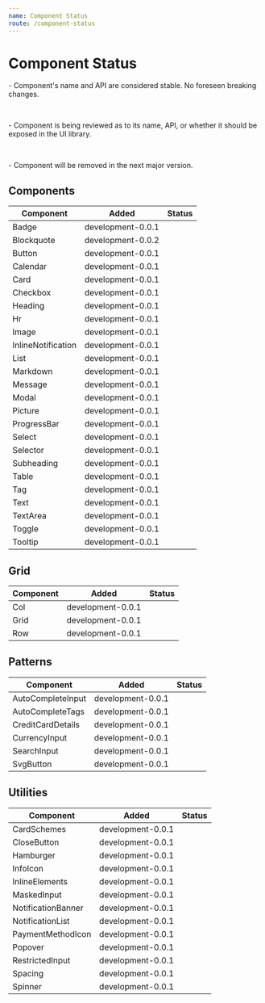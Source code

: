 ```yaml
---
name: Component Status
route: /component-status
---
```



# Component Status

<Stable/> - Component's name and API are considered stable. No foreseen breaking changes.

<br />

<InReview/> - Component is being reviewed as to its name, API, or whether it should be exposed in the UI library.

<br />

<Deprecated/> - Component will be removed in the next major version.

## Components

| Component          | Added             | Status        |
| ------------------ | ----------------- | ------------- |
| Badge              | development-0.0.1 | <Stable/>     |
| Blockquote         | development-0.0.2 | <Stable/>     |
| Button             | development-0.0.1 | <Stable/>     |
| Calendar           | development-0.0.1 | <InReview/>   |
| Card               | development-0.0.1 | <Stable/>     |
| Checkbox           | development-0.0.1 | <Stable/>     |
| Heading            | development-0.0.1 | <Stable/>     |
| Hr                 | development-0.0.1 | <Stable/>     |
| Image              | development-0.0.1 | <Stable/>     |
| InlineNotification | development-0.0.1 | <InReview/>   |
| List               | development-0.0.1 | <Stable/>     |
| Markdown           | development-0.0.1 | <Stable/>     |
| Message            | development-0.0.1 | <InReview/>   |
| Modal              | development-0.0.1 | <Stable/>     |
| Picture            | development-0.0.1 | <Deprecated/> |
| ProgressBar        | development-0.0.1 | <Stable/>     |
| Select             | development-0.0.1 | <Stable/>     |
| Selector           | development-0.0.1 | <Stable/>     |
| Subheading         | development-0.0.1 | <Stable/>     |
| Table              | development-0.0.1 | <Stable/>     |
| Tag                | development-0.0.1 | <Stable/>     |
| Text               | development-0.0.1 | <Stable/>     |
| TextArea           | development-0.0.1 | <Stable/>     |
| Toggle             | development-0.0.1 | <Stable/>     |
| Tooltip            | development-0.0.1 | <InReview/>   |

## Grid

| Component | Added             | Status    |
| --------- | ----------------- | --------- |
| Col       | development-0.0.1 | <Stable/> |
| Grid      | development-0.0.1 | <Stable/> |
| Row       | development-0.0.1 | <Stable/> |

## Patterns

| Component         | Added             | Status      |
| ----------------- | ----------------- | ----------- |
| AutoCompleteInput | development-0.0.1 | <InReview/> |
| AutoCompleteTags  | development-0.0.1 | <InReview/> |
| CreditCardDetails | development-0.0.1 | <InReview/> |
| CurrencyInput     | development-0.0.1 | <InReview/> |
| SearchInput       | development-0.0.1 | <InReview/> |
| SvgButton         | development-0.0.1 | <InReview/> |

## Utilities

| Component          | Added             | Status      |
| ------------------ | ----------------- | ----------- |
| CardSchemes        | development-0.0.1 | <InReview/> |
| CloseButton        | development-0.0.1 | <InReview/> |
| Hamburger          | development-0.0.1 | <InReview/> |
| InfoIcon           | development-0.0.1 | <InReview/> |
| InlineElements     | development-0.0.1 | <InReview/> |
| MaskedInput        | development-0.0.1 | <InReview/> |
| NotificationBanner | development-0.0.1 | <InReview/> |
| NotificationList   | development-0.0.1 | <InReview/> |
| PaymentMethodIcon  | development-0.0.1 | <InReview/> |
| Popover            | development-0.0.1 | <InReview/> |
| RestrictedInput    | development-0.0.1 | <InReview/> |
| Spacing            | development-0.0.1 | <InReview/> |
| Spinner            | development-0.0.1 | <InReview/> |
